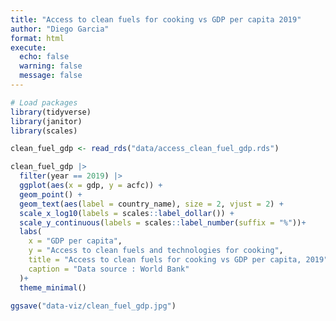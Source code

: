 ```yaml
---
title: "Access to clean fuels for cooking vs GDP per capita 2019"
author: "Diego Garcia"
format: html
execute: 
  echo: false
  warning: false
  message: false
---
```



```r
# Load packages
library(tidyverse)
library(janitor)
library(scales)

```

```r
clean_fuel_gdp <- read_rds("data/access_clean_fuel_gdp.rds")
```

```r
clean_fuel_gdp |> 
  filter(year == 2019) |> 
  ggplot(aes(x = gdp, y = acfc)) +
  geom_point() +
  geom_text(aes(label = country_name), size = 2, vjust = 2) +
  scale_x_log10(labels = scales::label_dollar()) +
  scale_y_continuous(labels = scales::label_number(suffix = "%"))+
  labs(
    x = "GDP per capita",
    y = "Access to clean fuels and technologies for cooking",
    title = "Access to clean fuels for cooking vs GDP per capita, 2019",
    caption = "Data source : World Bank"
  )+
  theme_minimal()

ggsave("data-viz/clean_fuel_gdp.jpg")

```


